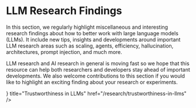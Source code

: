 # LLM Research Findings



In this section, we regularly highlight miscellaneous and interesting research findings about how to better work with large language models (LLMs). It include new tips, insights and developments around important LLM research areas such as scaling, agents, efficiency, hallucination, architectures, prompt injection, and much more.

LLM research and AI research in general is moving fast so we hope that this resource can help both researchers and developers stay ahead of important developments. We also welcome contributions to this section if you would like to highlight an exciting finding about your research or experiments.

<Cards>
  <Card
    icon={<FilesIcon />}
    title="Trustworthiness in LLMs"
    href="/research/trustworthiness-in-llms"
  />
</Cards>

